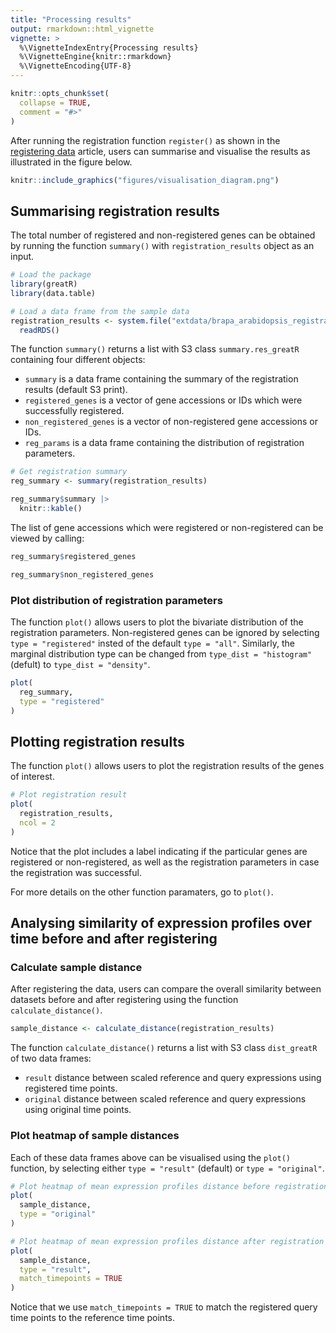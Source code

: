 ```yaml
---
title: "Processing results"
output: rmarkdown::html_vignette
vignette: >
  %\VignetteIndexEntry{Processing results}
  %\VignetteEngine{knitr::rmarkdown}
  %\VignetteEncoding{UTF-8}
---
```


```r
knitr::opts_chunk$set(
  collapse = TRUE,
  comment = "#>"
)
```

After running the registration function `register()` as shown in the [registering data](https://ruthkr.github.io/greatR/articles/register-data.html) article, users can summarise and visualise the results as illustrated in the figure below.

```r
knitr::include_graphics("figures/visualisation_diagram.png")
```

## Summarising registration results

The total number of registered and non-registered genes can be obtained by running the function `summary()` with `registration_results` object as an input.

```r
# Load the package
library(greatR)
library(data.table)
```

```r
# Load a data frame from the sample data
registration_results <- system.file("extdata/brapa_arabidopsis_registration.rds", package = "greatR") |>
  readRDS()
```

The function `summary()` returns a list with S3 class `summary.res_greatR` containing four different objects:

- `summary` is a data frame containing the summary of the registration results (default S3 print).
- `registered_genes` is a vector of gene accessions or IDs which were successfully registered.
- `non_registered_genes` is a vector of non-registered gene accessions or IDs.
- `reg_params` is a data frame containing the distribution of registration parameters.

```r
# Get registration summary
reg_summary <- summary(registration_results)

reg_summary$summary |>
  knitr::kable()
```

The list of gene accessions which were registered or non-registered can be viewed by calling:

```r
reg_summary$registered_genes
```

```r
reg_summary$non_registered_genes
```

### Plot distribution of registration parameters

The function `plot()` allows users to plot the bivariate distribution of the registration parameters. Non-registered genes can be ignored by selecting `type = "registered"` insted of the default `type = "all"`. Similarly, the marginal distribution type can be changed from `type_dist = "histogram"` (defult) to `type_dist = "density"`.

```r
plot(
  reg_summary,
  type = "registered"
)
```

## Plotting registration results

The function `plot()` allows users to plot the registration results of the genes of interest.

```r
# Plot registration result
plot(
  registration_results,
  ncol = 2
)
```

Notice that the plot includes a label indicating if the particular genes are registered or non-registered, as well as the registration parameters in case the registration was successful.

For more details on the other function paramaters, go to `plot()`.

## Analysing similarity of expression profiles over time before and after registering

### Calculate sample distance

After registering the data, users can compare the overall similarity between datasets before and after registering using the function `calculate_distance()`.

```r
sample_distance <- calculate_distance(registration_results)
```

The function `calculate_distance()` returns a list with S3 class `dist_greatR` of two data frames:

- `result` distance between scaled reference and query expressions using registered time points.
- `original` distance between scaled reference and query expressions using original time points.

### Plot heatmap of sample distances

Each of these data frames above can be visualised using the `plot()` function, by selecting either `type = "result"` (default) or `type = "original"`.

```r
# Plot heatmap of mean expression profiles distance before registration process
plot(
  sample_distance,
  type = "original"
)
```

```r
# Plot heatmap of mean expression profiles distance after registration process
plot(
  sample_distance,
  type = "result",
  match_timepoints = TRUE
)
```

Notice that we use `match_timepoints = TRUE` to match the registered query time points to the reference time points.
